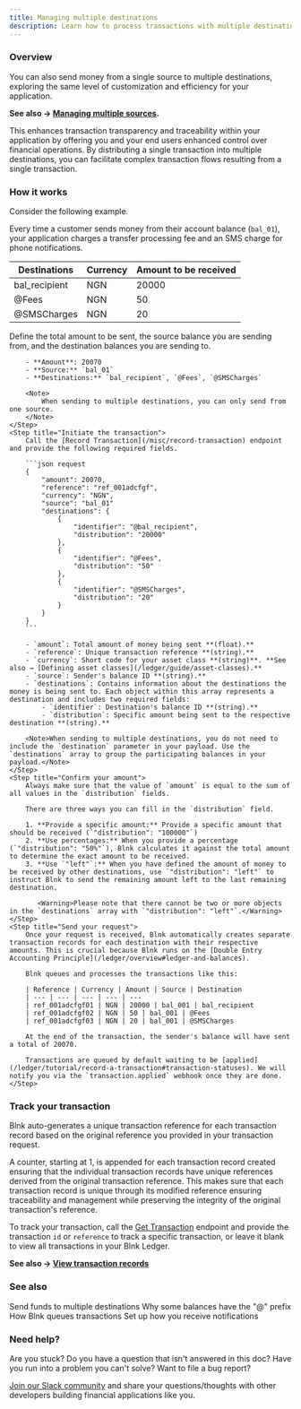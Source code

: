 ```yaml
---
title: Managing multiple destinations
description: Learn how to process transactions with multiple destinations
---
```

### Overview

You can also send money from a single source to multiple destinations, exploring the same level of customization and efficiency for your application.

**See also → [Managing multiple sources](/ledger/tutorial/multiple-sources).**

This enhances transaction transparency and traceability within your application by offering you and your end users enhanced control over financial operations. By distributing a single transaction into multiple destinations, you can facilitate complex transaction flows resulting from a single transaction.
### How it works

Consider the following example.

Every time a customer sends money from their account balance (`bal_01`), your application charges a transfer processing fee and an SMS charge for phone notifications. 

| Destinations | Currency | Amount to be received 
| -------------------- | -------- | ------------------- 
| bal_recipient | NGN      | 20000               
| @Fees           | NGN      | 50              
| @SMSCharges            | NGN      | 20              

<Steps>
	<Step title="Define your transaction parameters">
		Define the total amount to be sent, the source balance you are sending from, and the destination balances you are sending to.
		
		- **Amount**: 20070
		- **Source:** `bal_01`
		- **Destinations:** `bal_recipient`, `@Fees`, `@SMSCharges`
		
		<Note>
			When sending to multiple destinations, you can only send from one source.
		</Note>
	</Step>
	<Step title="Initiate the transaction">
		Call the [Record Transaction](/misc/record-transaction) endpoint and provide the following required fields.
		
		```json request
		{
		    "amount": 20070,
		    "reference": "ref_001adcfgf",
		    "currency": "NGN",
		    "source": "bal_01"
		    "destinations": {
			    {
				    "identifier": "@bal_recipient",
				    "distribution": "20000"
			    },
			    {
				    "identifier": "@Fees",
				    "distribution": "50"
			    },
			    {
				    "identifier": "@SMSCharges",
				    "distribution": "20"
			    }
		    }
		}
		```
		
		- `amount`: Total amount of money being sent **(float).**
		- `reference`: Unique transaction reference **(string).**
		- `currency`: Short code for your asset class **(string)**. **See also → [Defining asset classes](/ledger/guide/asset-classes).**
		- `source`: Sender's balance ID **(string).**
		- `destinations`: Contains information about the destinations the money is being sent to. Each object within this array represents a destination and includes two required fields:
			- `identifier`: Destination's balance ID **(string).**
			- `distribution`: Specific amount being sent to the respective destination **(string).**
		
		<Note>When sending to multiple destinations, you do not need to include the `destination` parameter in your payload. Use the `destinations` array to group the participating balances in your payload.</Note>
	</Step>
	<Step title="Confirm your amount">
		Always make sure that the value of `amount` is equal to the sum of all values in the `distribution` fields.
		
		There are three ways you can fill in the `distribution` field.
		
		1. **Provide a specific amount:** Provide a specific amount that should be received (`"distribution": "100000"`)
		2. **Use percentages:** When you provide a percentage (`"distribution": "50%"`), Blnk calculates it against the total amount to determine the exact amount to be received.
		3. **Use `"left"`:** When you have defined the amount of money to be received by other destinations, use `"distribution": "left"` to instruct Blnk to send the remaining amount left to the last remaining destination.
		   
		   <Warning>Please note that there cannot be two or more objects in the `destinations` array with `"distribution": "left"`.</Warning>
	</Step>
	<Step title="Send your request">
		Once your request is received, Blnk automatically creates separate transaction records for each destination with their respective amounts. This is crucial because Blnk runs on the [Double Entry Accounting Principle](/ledger/overview#ledger-and-balances).
		
		Blnk queues and processes the transactions like this:
		
		| Reference | Currency | Amount | Source | Destination
		| --- | --- | --- | --- | ---
		| ref_001adcfgf01 | NGN | 20000 | bal_001 | bal_recipient
		| ref_001adcfgf02 | NGN | 50 | bal_001 | @Fees
		| ref_001adcfgf03 | NGN | 20 | bal_001 | @SMSCharges
		
		At the end of the transaction, the sender's balance will have sent a total of 20070.
		
		Transactions are queued by default waiting to be [applied](/ledger/tutorial/record-a-transaction#transaction-statuses). We will notify you via the `transaction.applied` webhook once they are done.
	</Step>
</Steps>

### Track your transaction

Blnk auto-generates a unique transaction reference for each transaction record based on the original reference you provided in your transaction request. 

A counter, starting at 1, is appended for each transaction record created ensuring that the individual transaction records have unique references derived from the original transaction reference. This makes sure that each transaction record is unique through its modified reference ensuring traceability and management while preserving the integrity of the original transaction's reference.

To track your transaction, call the [Get Transaction](/misc/get-transaction) endpoint and provide the transaction `id` or `reference` to track a specific transaction, or leave it blank to view all transactions in your Blnk Ledger.

**See also → [View transaction records](/ledger/tutorial/view-transactions)**

### See also

<CardGroup>
	<Card title="Managing multiple sources" icon="book-open-cover" href="/ledger/tutorial/multiple-sources">
        Send funds to multiple destinations
    </Card>
    <Card title="How internal ledgers work" icon="book-open-cover" href="/ledger/guide/internal-ledgers">
        Why some balances have the "@" prefix
    </Card>
	<Card title="Handling concurrency" icon="book-open-cover" href="/ledger/tutorial/queuing-transactions">
		How Blnk queues transactions
    </Card>
    <Card title="Managing notifications" icon="book-open-cover" href="/ledger/guide/notifications">
	    Set up how you receive notifications
    </Card>
</CardGroup>

### Need help?

Are you stuck? Do you have a question that isn't answered in this doc? Have you run into a problem you can't solve? Want to file a bug report?

[Join our Slack community](https://join.slack.com/t/blnk-ledger/shared_invite/zt-2fwdivkvm-zHW4F8lwtVsbIaPg~dyx9w) and share your questions/thoughts with other developers building financial applications like you.